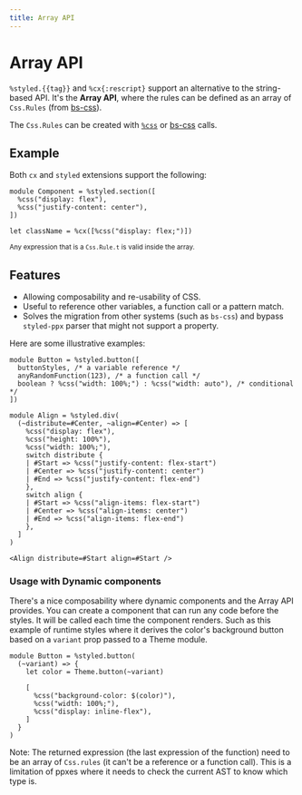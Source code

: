 ```yaml
---
title: Array API
---
```


# Array API

`%styled.{{tag}}` and `%cx{:rescript}` support an alternative to the string-based API. It's the **Array API**, where the rules can be defined as an array of `Css.Rules` (from [bs-css](https://github.com/giraud/bs-css)).

The `Css.Rules` can be created with [`%css`](./css) or [bs-css](https://github.com/giraud/bs-css) calls.

## Example

Both `cx` and `styled` extensions support the following:

```rescript
module Component = %styled.section([
  %css("display: flex"),
  %css("justify-content: center"),
])

let className = %cx([%css("display: flex;")])
```

<small>Any expression that is a `Css.Rule.t` is valid inside the array.</small>

## Features

- Allowing composability and re-usability of CSS.
- Useful to reference other variables, a function call or a pattern match.
- Solves the migration from other systems (such as `bs-css`) and bypass `styled-ppx` parser that might not support a property.

Here are some illustrative examples:

```rescript
module Button = %styled.button([
  buttonStyles, /* a variable reference */
  anyRandomFunction(123), /* a function call */
  boolean ? %css("width: 100%;") : %css("width: auto"), /* conditional */
])

```

```rescript
module Align = %styled.div(
  (~distribute=#Center, ~align=#Center) => [
    %css("display: flex"),
    %css("height: 100%"),
    %css("width: 100%;"),
    switch distribute {
    | #Start => %css("justify-content: flex-start")
    | #Center => %css("justify-content: center")
    | #End => %css("justify-content: flex-end")
    },
    switch align {
    | #Start => %css("align-items: flex-start")
    | #Center => %css("align-items: center")
    | #End => %css("align-items: flex-end")
    },
  ]
)

<Align distribute=#Start align=#Start />
```

### Usage with Dynamic components

There's a nice composability where dynamic components and the Array API provides. You can create a component that can run any code before the styles. It will be called each time the component renders. Such as this example of runtime styles where it derives the color's background button based on a `variant` prop passed to a Theme module.

```rescript
module Button = %styled.button(
  (~variant) => {
    let color = Theme.button(~variant)

    [
      %css("background-color: $(color)"),
      %css("width: 100%;"),
      %css("display: inline-flex"),
    ]
  }
)
```

Note: The returned expression (the last expression of the function) need to be an array of `Css.rules` (it can't be a reference or a function call). This is a limitation of ppxes where it needs to check the current AST to know which type is.
